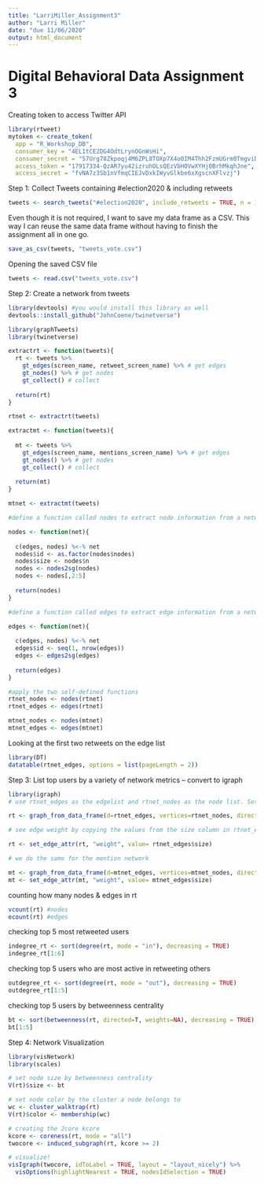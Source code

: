 ---
title: "LarriMiller_Assignment3"
author: "Larri Miller"
date: "due 11/06/2020"
output: html_document
---

# Digital Behavioral Data Assignment 3

Creating token to access Twitter API
``` {r}
library(rtweet)
mytoken <- create_token(
  app = "R_Workshop_DB",
  consumer_key = "4EL1tCE2DG4OdtLrynOGnWsHi",
  consumer_secret = "57Urg78Zkpoqj4M6ZPL8TOXp7X4o0IM4Thh2FzmUGrm0TmgviD",
  access_token = "17917334-QzAR7yu42izruhOLsQEzVbHOVwXYHj0BrhMkqhJne",
  access_secret = "fvNA7z3Sb1nVfmqCIEJvDxkIWyvGlkbe6xXgscnXFlvzj")

```

Step 1: Collect Tweets containing #election2020 & including retweets
``` {r}
tweets <- search_tweets("#election2020", include_retweets = TRUE, n = 1000, retryonratelimit = TRUE,  token = mytoken)
```

Even though it is not required, I want to save my data frame as a CSV. This way I can reuse the same data frame without having to finish the assignment all in one go.
``` {r}
save_as_csv(tweets, "tweets_vote.csv")
```

Opening the saved CSV file 
``` {r}
tweets <- read.csv("tweets_vote.csv")
```

Step 2: Create a network from tweets
```{r}
library(devtools) #you would install this library as well
devtools::install_github("JohnCoene/twinetverse")

library(graphTweets)
library(twinetverse)

extractrt <- function(tweets){
  rt <- tweets %>% 
    gt_edges(screen_name, retweet_screen_name) %>% # get edges
    gt_nodes() %>% # get nodes
    gt_collect() # collect
  
  return(rt)
}

rtnet <- extractrt(tweets)

extractmt <- function(tweets){
  
  mt <- tweets %>% 
    gt_edges(screen_name, mentions_screen_name) %>% # get edges
    gt_nodes() %>% # get nodes
    gt_collect() # collect
  
  return(mt)
}

mtnet <- extractmt(tweets)

#define a function called nodes to extract node information from a network object

nodes <- function(net){
  
  c(edges, nodes) %<-% net
  nodes$id <- as.factor(nodes$nodes) 
  nodes$size <- nodes$n 
  nodes <- nodes2sg(nodes)
  nodes <- nodes[,2:5]
  
  return(nodes)
}

#define a function called edges to extract edge information from a network object

edges <- function(net){
  
  c(edges, nodes) %<-% net
  edges$id <- seq(1, nrow(edges))
  edges <- edges2sg(edges)
  
  return(edges)
}

#apply the two self-defined functions
rtnet_nodes <- nodes(rtnet)
rtnet_edges <- edges(rtnet)

mtnet_nodes <- nodes(mtnet)
mtnet_edges <- edges(mtnet)
```

Looking at the first two retweets on the edge list
``` {r}
library(DT)
datatable(rtnet_edges, options = list(pageLength = 2))
```

Step 3: List top users by a variety of network metrics -- convert to igraph
``` {r}
library(igraph)
# use rtnet_edges as the edgelist and rtnet_nodes as the node list. Set the network type as directed

rt <- graph_from_data_frame(d=rtnet_edges, vertices=rtnet_nodes, directed=T) 

# see edge weight by copying the values from the size column in rtnet_edges

rt <- set_edge_attr(rt, "weight", value= rtnet_edges$size)

# we do the same for the mention network

mt <- graph_from_data_frame(d=mtnet_edges, vertices=mtnet_nodes, directed=T) 
mt <- set_edge_attr(mt, "weight", value= mtnet_edges$size)
```

counting how many nodes & edges in rt
``` {r}
vcount(rt) #nodes
ecount(rt) #edges
```

checking top 5 most retweeted users
``` {r}
indegree_rt <- sort(degree(rt, mode = "in"), decreasing = TRUE)
indegree_rt[1:6]
```

checking top 5 users who are most active in retweeting others
``` {r}
outdegree_rt <- sort(degree(rt, mode = "out"), decreasing = TRUE)
outdegree_rt[1:5]
```

checking top 5 users by betweenness centrality
``` {r}
bt <- sort(betweenness(rt, directed=T, weights=NA), decreasing = TRUE)
bt[1:5]
```

Step 4: Network Visualization
``` {r}
library(visNetwork)
library(scales)

# set node size by betweenness centrality
V(rt)$size <- bt

# set node color by the cluster a node belongs to 
wc <- cluster_walktrap(rt)
V(rt)$color <- membership(wc)

# creating the 2core kcore
kcore <- coreness(rt, mode = "all")
twocore <- induced_subgraph(rt, kcore >= 2)

# visualize!
visIgraph(twocore, idToLabel = TRUE, layout = "layout_nicely") %>%
  visOptions(highlightNearest = TRUE, nodesIdSelection = TRUE)

```
